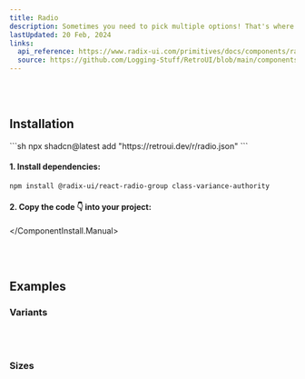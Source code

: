 ```yaml
---
title: Radio
description: Sometimes you need to pick multiple options! That's where the Radio component comes into play.
lastUpdated: 20 Feb, 2024
links:
  api_reference: https://www.radix-ui.com/primitives/docs/components/radio-group#api-reference
  source: https://github.com/Logging-Stuff/RetroUI/blob/main/components/retroui/Radio.tsx
---
```


<ComponentShowcase name="radio-style-default" />
<br />
<br />

## Installation

<ComponentInstall>
  <ComponentInstall.Cli>
    ```sh
npx shadcn@latest add "https://retroui.dev/r/radio.json"
    ```
  </ComponentInstall.Cli>
  <ComponentInstall.Manual>

#### 1. Install dependencies:

```sh
npm install @radix-ui/react-radio-group class-variance-authority
```

#### 2. Copy the code 👇 into your project:

<ComponentSource name="radio" />

  </ComponentInstall.Manual>
</ComponentInstall>

<br />
<br />

## Examples

### Variants

<ComponentShowcase name="radio-style-variants" />
<br />
<br />

### Sizes

<ComponentShowcase name="radio-style-sizes" />
<br />
<br />
